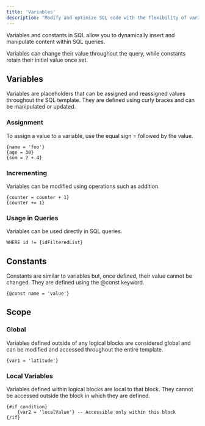 ```yaml
---
title: 'Variables'
description: 'Modify and optimize SQL code with the flexibility of variables'
---
```


Variables and constants in SQL allow you to dynamically insert and manipulate content within SQL queries.

Variables can change their value throughout the query, while constants retain their initial value once set.

## Variables
Variables are placeholders that can be assigned and reassigned values throughout the SQL template. They are defined using curly braces and can be manipulated or updated.

### Assignment
To assign a value to a variable, use the equal sign = followed by the value.
```
{name = 'foo'}
{age = 30}
{sum = 2 + 4}
```
### Incrementing
Variables can be modified using operations such as addition.
```
{counter = counter + 1}
{counter += 1}
```
### Usage in Queries
Variables can be used directly in SQL queries.

```
WHERE id != {idFilteredList}
```

## Constants
Constants are similar to variables but, once defined, their value cannot be changed. They are defined using the @const keyword.

```
{@const name = 'value'}
```

## Scope
### Global
Variables defined outside of any logical blocks are considered global and can be modified and accessed throughout the entire template.
```
{var1 = 'latitude'}
```

### Local Variables
Variables defined within logical blocks are local to that block. They cannot be accessed outside the block in which they are defined.
``` 
{#if condition}
    {var2 = 'localValue'} -- Accessible only within this block
{/if}
```

